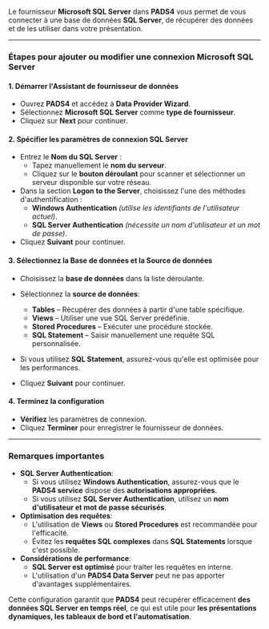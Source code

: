 Le fournisseur **Microsoft SQL Server** dans **PADS4** vous permet de vous connecter à une base de données **SQL Server**, de récupérer des données et de les utiliser dans votre présentation.

***

### **Étapes pour ajouter ou modifier une connexion Microsoft SQL Server**

#### **1. Démarrer l'Assistant de fournisseur de données**

* Ouvrez **PADS4** et accédez à **Data Provider Wizard**.
* Sélectionnez **Microsoft SQL Server** comme **type de fournisseur**.
* Cliquez sur **Next** pour continuer.

#### **2. Spécifier les paramètres de connexion SQL Server**

* Entrez le **Nom du SQL Server** :
  * Tapez manuellement le **nom du serveur**.
  * Cliquez sur le **bouton déroulant** pour scanner et sélectionner un serveur disponible sur votre réseau.
* Dans la section **Logon to the Server**, choisissez l'une des méthodes d'authentification :
  * **Windows Authentication** *(utilise les identifiants de l'utilisateur actuel)*.
  * **SQL Server Authentication** *(nécessite un nom d'utilisateur et un mot de passe)*.
* Cliquez **Suivant** pour continuer.

#### **3. Sélectionnez la Base de données et la Source de données**

* Choisissez la **base de données** dans la liste déroulante.

* Sélectionnez la **source de données**:
  * **Tables** – Récupérer des données à partir d'une table spécifique.
  * **Views** – Utiliser une vue SQL Server prédéfinie.
  * **Stored Procedures** – Exécuter une procédure stockée.
  * **SQL Statement** – Saisir manuellement une requête SQL personnalisée.

* Si vous utilisez **SQL Statement**, assurez-vous qu'elle est optimisée pour les performances.

* Cliquez **Suivant** pour continuer.

#### **4. Terminez la configuration**

* **Vérifiez** les paramètres de connexion.
* Cliquez **Terminer** pour enregistrer le fournisseur de données.

***

### **Remarques importantes**

* **SQL Server Authentication**:
  * Si vous utilisez **Windows Authentication**, assurez-vous que le **PADS4 service** dispose des **autorisations appropriées**.
  * Si vous utilisez **SQL Server Authentication**, utilisez un **nom d'utilisateur et mot de passe sécurisés**.
* **Optimisation des requêtes**:
  * L'utilisation de **Views** ou **Stored Procedures** est recommandée pour l'efficacité.
  * Évitez les **requêtes SQL complexes** dans **SQL Statements** lorsque c'est possible.
* **Considérations de performance**:
  * **SQL Server est optimisé** pour traiter les requêtes en interne.
  * L'utilisation d'un **PADS4 Data Server** peut ne pas apporter d'avantages supplémentaires.

Cette configuration garantit que **PADS4** peut récupérer efficacement **des données SQL Server en temps réel**, ce qui est utile pour **les présentations dynamiques, les tableaux de bord et l'automatisation**.
